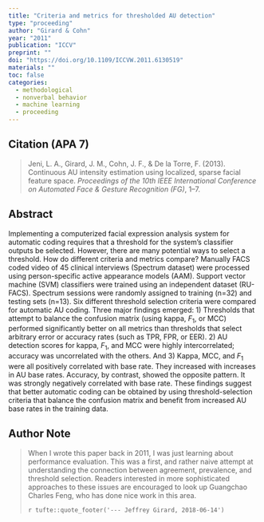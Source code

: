 ```yaml
---
title: "Criteria and metrics for thresholded AU detection"
type: "proceeding"
author: "Girard & Cohn"
year: "2011"
publication: "ICCV"
preprint: ""
doi: "https://doi.org/10.1109/ICCVW.2011.6130519"
materials: ""
toc: false
categories:
  - methodological
  - nonverbal behavior
  - machine learning
  - proceeding
---
```


## Citation (APA 7)

> Jeni, L. A., Girard, J. M., Cohn, J. F., & De la Torre, F. (2013). Continuous AU intensity estimation using localized, sparse facial feature space. *Proceedings of the 10th IEEE International Conference on Automated Face & Gesture Recognition (FG)*, 1–7.

## Abstract

Implementing a computerized facial expression analysis system for automatic coding requires that a threshold for the system’s classifier outputs be selected. However, there are many potential ways to select a threshold. How do different criteria and metrics compare? Manually FACS coded video of 45 clinical interviews (Spectrum dataset) were processed using person-specific active appearance models (AAM). Support vector machine (SVM) classifiers were trained using an independent dataset (RU-FACS). Spectrum sessions were randomly assigned to training (n=32) and testing sets (n=13). Six different threshold selection criteria were compared for automatic AU coding. Three major findings emerged: 1) Thresholds that attempt to balance the confusion matrix (using kappa, $F_1$, or MCC) performed significantly better on all metrics than thresholds that select arbitrary error or accuracy rates (such as TPR, FPR, or EER). 2) AU detection scores for kappa, $F_1$, and MCC were highly intercorrelated; accuracy was uncorrelated with the others. And 3) Kappa, MCC, and $F_1$ were all positively correlated with base rate. They increased with increases in AU base rates. Accuracy, by contrast, showed the opposite pattern. It was strongly negatively correlated with base rate. These findings suggest that better automatic coding can be obtained by using threshold-selection criteria that balance the confusion matrix and benefit from increased AU base rates in the training data.

## Author Note

> When I wrote this paper back in 2011, I was just learning about performance evaluation. This was a first, and rather naive attempt at understanding the connection between agreement, prevalence, and threshold selection. Readers interested in more sophisticated approaches to these issues are encouraged to look up Guangchao Charles Feng, who has done nice work in this area.
> 
> `r tufte::quote_footer('--- Jeffrey Girard, 2018-06-14')`
